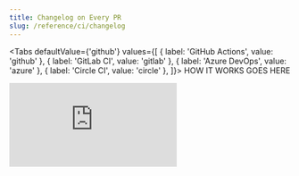 ```yaml
---
title: Changelog on Every PR
slug: /reference/ci/changelog
---
```




<Tabs defaultValue={'github'} values={[
  { label: 'GitHub Actions', value: 'github' },
  { label: 'GitLab CI', value: 'gitlab' },
  { label: 'Azure DevOps', value: 'azure' },
  { label: 'Circle CI', value: 'circle' },
]}>
<TabItem value="github">
  HOW IT WORKS GOES HERE
</TabItem>






<TabItem value="gitlab">
  <iframe
    style={{width: '100%', height: 800}}
    src="https://portal.productboard.com/jrfqari9tbyg5hzpygihtwp4/c/13-gitlab-ci-workflow-support"
    frameBorder="0"
  />
</TabItem>

<TabItem value="circle">
  <iframe
    style={{width: '100%', height: 800}}
    frameBorder="0" src="https://portal.productboard.com/jrfqari9tbyg5hzpygihtwp4/c/14-support-circle-ci"
  />
</TabItem>

<TabItem value="azure">
  <iframe
    style={{width: '100%', height: 800}}
    frameBorder="0" src="https://portal.productboard.com/jrfqari9tbyg5hzpygihtwp4/c/15-azure-devops"
    frameBorder="0"
  />
</TabItem>

</Tabs>
